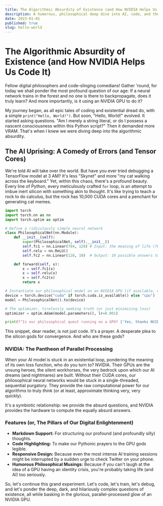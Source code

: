 ```yaml
---
title: The Algorithmic Absurdity of Existence (and How NVIDIA Helps Us Code It)
description: A humorous, philosophical deep dive into AI, code, and the existential quandaries of training neural networks on GPUs.
date: 2023-01-01
published: true
slug: hello-world
---
```


# The Algorithmic Absurdity of Existence (and How NVIDIA Helps Us Code It)

Fellow digital philosophers and code-slinging comedians! Gather 'round, for today we shall ponder the most profound question of our age: If a neural network trains in the forest and no one is there to backpropagate, does it truly learn? And more importantly, is it using an NVIDIA GPU to do it?

My journey began, as all epic tales of coding and existential dread do, with a simple `print("Hello, World!")`. But soon, "Hello, World!" evolved. It started asking questions. "Am I merely a string literal, or do I possess a nascent consciousness within this Python script?" Then it demanded more VRAM. That's when I knew we were diving deep into the algorithmic absurdity.

## The AI Uprising: A Comedy of Errors (and Tensor Cores)

We're told AI will take over the world. But have you ever tried debugging a TensorFlow model at 3 AM? It's less "Skynet" and more "my cat walking across the keyboard." Yet, within this chaos, there's a profound beauty. Every line of Python, every meticulously crafted `for` loop, is an attempt to imbue inert silicon with something akin to thought. It's like trying to teach a rock to do calculus, but the rock has 10,000 CUDA cores and a penchant for generating cat memes.

```python
import torch
import torch.nn as nn
import torch.optim as optim

# Define a ridiculously simple neural network
class PhilosophicalNet(nn.Module):
    def __init__(self):
        super(PhilosophicalNet, self).__init__()
        self.fc1 = nn.Linear(784, 128) # Input: the meaning of life (784 dimensions)
        self.relu = nn.ReLU()
        self.fc2 = nn.Linear(128, 10)  # Output: 10 possible answers to existence

    def forward(self, x):
        x = self.fc1(x)
        x = self.relu(x)
        x = self.fc2(x)
        return x

# Instantiate our philosophical model on an NVIDIA GPU (if available, obviously)
device = torch.device("cuda" if torch.cuda.is_available() else "cpu")
model = PhilosophicalNet().to(device)

# The optimizer, tirelessly seeking truth (or just minimizing loss)
optimizer = optim.Adam(model.parameters(), lr=0.001)

print(f"Is our philosophical quest running on a GPU? {'Yes, thanks NVIDIA!' if device.type == 'cuda' else 'Alas, CPU-bound existentialism.'}")
```

This snippet, dear reader, is not just code. It's a prayer. A desperate plea to the silicon gods for convergence. And who are these gods?

### NVIDIA: The Pantheon of Parallel Processing

When your AI model is stuck in an existential loop, pondering the meaning of its own loss function, who do you turn to? NVIDIA. Their GPUs are the unsung heroes, the silent workhorses, the very bedrock upon which our AI dreams (and nightmares) are built. Without their CUDA cores, our philosophical neural networks would be stuck in a single-threaded, sequential purgatory. They provide the raw computational power for our algorithms to truly *think* (or at least, approximate thinking very, very quickly).

It's a symbiotic relationship: we provide the absurd questions, and NVIDIA provides the hardware to compute the equally absurd answers.

### Features (or, The Pillars of Our Digital Enlightenment)

- **Markdown Support:** For structuring our profound (and profoundly silly) thoughts.
- **Code Highlighting:** To make our Pythonic prayers to the GPU gods legible.
- **Responsive Design:** Because even the most intense AI training sessions might be interrupted by a sudden urge to check Twitter on your phone.
- **Humorous Philosophical Musings:** Because if you can't laugh at the idea of a GPU having an identity crisis, you're probably taking life (and AI) too seriously.

So, let's continue this grand experiment. Let's code, let's train, let's debug, and let's ponder the deep, dark, and hilariously complex questions of existence, all while basking in the glorious, parallel-processed glow of an NVIDIA GPU.
